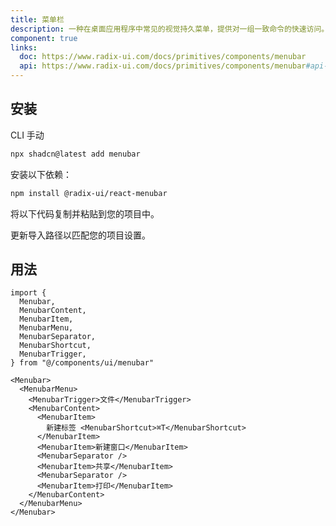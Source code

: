 ```yaml
---
title: 菜单栏
description: 一种在桌面应用程序中常见的视觉持久菜单，提供对一组一致命令的快速访问。
component: true
links:
  doc: https://www.radix-ui.com/docs/primitives/components/menubar
  api: https://www.radix-ui.com/docs/primitives/components/menubar#api-reference
---
```


<ComponentPreview name="menubar-demo" description="一个菜单栏组件。" />

## 安装

<CodeTabs>

<TabsList>
  <TabsTrigger value="cli">CLI</TabsTrigger>
  <TabsTrigger value="manual">手动</TabsTrigger>
</TabsList>
<TabsContent value="cli">

```bash
npx shadcn@latest add menubar
```

</TabsContent>

<TabsContent value="manual">

<Steps>

<Step>安装以下依赖：</Step>

```bash
npm install @radix-ui/react-menubar
```

<Step>将以下代码复制并粘贴到您的项目中。</Step>

<ComponentSource name="menubar" />

<Step>更新导入路径以匹配您的项目设置。</Step>

</Steps>

</TabsContent>

</CodeTabs>

## 用法

```tsx
import {
  Menubar,
  MenubarContent,
  MenubarItem,
  MenubarMenu,
  MenubarSeparator,
  MenubarShortcut,
  MenubarTrigger,
} from "@/components/ui/menubar"
```

```tsx
<Menubar>
  <MenubarMenu>
    <MenubarTrigger>文件</MenubarTrigger>
    <MenubarContent>
      <MenubarItem>
        新建标签 <MenubarShortcut>⌘T</MenubarShortcut>
      </MenubarItem>
      <MenubarItem>新建窗口</MenubarItem>
      <MenubarSeparator />
      <MenubarItem>共享</MenubarItem>
      <MenubarSeparator />
      <MenubarItem>打印</MenubarItem>
    </MenubarContent>
  </MenubarMenu>
</Menubar>
```